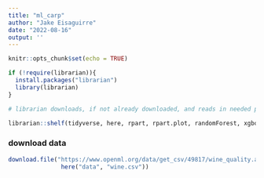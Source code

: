 ```yaml
---
title: "ml_carp"
author: "Jake Eisaguirre"
date: "2022-08-16"
output: ''
---
```


```r
knitr::opts_chunk$set(echo = TRUE)

if (!require(librarian)){
  install.packages("librarian")
  library(librarian)
}

# librarian downloads, if not already downloaded, and reads in needed packages

librarian::shelf(tidyverse, here, rpart, rpart.plot, randomForest, xgboost)

```

### download data
```r

download.file("https://www.openml.org/data/get_csv/49817/wine_quality.arff", 
               here("data", "wine.csv"))

```

